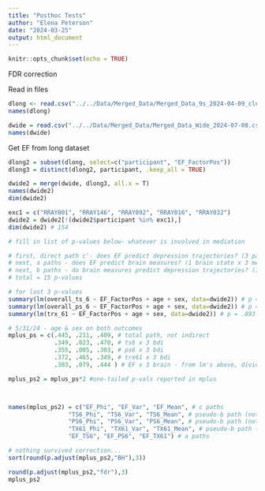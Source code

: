 ```yaml
---
title: "Posthoc Tests"
author: "Elena Peterson"
date: "2024-03-25"
output: html_document
---
```


```r
knitr::opts_chunk$set(echo = TRUE)
```


FDR correction

Read in files
```r
dlong <- read.csv("../../Data/Merged_Data/Merged_Data_9s_2024-04-09_cleaned.csv",header=TRUE,stringsAsFactors = FALSE)
names(dlong)

dwide = read.csv("../../Data/Merged_Data/Merged_Data_Wide_2024-07-08.csv",stringsAsFactors = FALSE, header = TRUE)
names(dwide)

```

Get EF from long dataset
```r
dlong2 = subset(dlong, select=c("participant", "EF_FactorPos"))
dlong3 = distinct(dlong2, participant, .keep_all = TRUE)

dwide2 = merge(dwide, dlong3, all.x = T)
names(dwide2)
dim(dwide2)

exc1 = c("RRAY001", "RRAY146", "RRAY092", "RRAY016", "RRAY032")
dwide2 = dwide2[!(dwide2$participant %in% exc1),]
dim(dwide2) # 154

```


```r
# fill in list of p-values below- whatever is involved in mediation

# first, direct path c'- does EF predict depression trajectories? (3 paths)
# next, a paths - does EF predict brain measures? (1 brain state x 3 measures x 1 predictor = 3)
# next, b paths - do brain measures predict depression trajectories? (1 brain state x 3 measures x 3 outcomes = 9)
# total = 15 p-values

# for last 3 p-values
summary(lm(overall_ts_6 ~ EF_FactorPos + age + sex, data=dwide2)) # p = .675
summary(lm(overall_ps_6 ~ EF_FactorPos + age + sex, data=dwide2)) # p = .150
summary(lm(trx_61 ~ EF_FactorPos + age + sex, data=dwide2)) # p = .893


```

```r
# 5/31/24 - age & sex on both outcomes
mplus_ps = c(.445, .211, .409, # total path, not indirect
             .349, .023, .470, # ts6 x 3 bdi
             .355, .005, .303, # ps6 x 3 bdi
             .372, .465, .349, # trx61 x 3 bdi
             .383, .079, .444 ) # EF x 3 brain - from lm's above, divided by 2

mplus_ps2 = mplus_ps*2 #one-tailed p-vals reported in mplus



names(mplus_ps2) = c("EF_Phi", "EF_Var", "EF_Mean", # c paths
                 "TS6_Phi", "TS6_Var", "TS6_Mean", # pseudo-b path (not controlling for x)
                 "PS6_Phi", "PS6_Var", "PS6_Mean", # pseudo-b path (not controlling for x)
                 "TX61_Phi", "TX61_Var", "TX61_Mean", # pseudo-b path (not controlling for x)
                 "EF_TS6", "EF_PS6", "EF_TX61") # a paths

# nothing survived correction...
sort(round(p.adjust(mplus_ps2,"BH"),3))

round(p.adjust(mplus_ps2,"fdr"),3)
mplus_ps2

```

